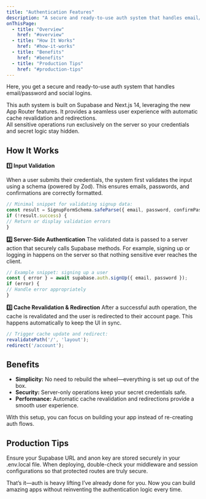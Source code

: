 ```yaml
---
title: "Authentication Features"
description: "A secure and ready-to-use auth system that handles email/password and social logins."
onThisPage:
  - title: "Overview"
    href: "#overview"
  - title: "How It Works"
    href: "#how-it-works"
  - title: "Benefits"
    href: "#benefits"
  - title: "Production Tips"
    href: "#production-tips"
---
```


<div id="overview" />

Here, you get a secure and ready-to-use auth system that handles email/password and social logins.
<div className="flex my-2" />
This auth system is built on Supabase and Next.js 14, leveraging the new App Router features. It provides a seamless user experience with automatic cache revalidation and redirections.
<div className="flex my-4" />
<Info>
    All sensitive operations run exclusively on the server so your credentials and secret logic stay hidden.
</Info>

<br />

## How It Works

<div id="how-it-works" />

<div className="flex my-6" />

**1️⃣ Input Validation**

When a user submits their credentials, the system first validates the input using a schema (powered by Zod). This ensures emails, passwords, and confirmations are correctly formatted.

```jsx
// Minimal snippet for validating signup data:
const result = SignupFormSchema.safeParse({ email, password, confirmPassword });
if (!result.success) {
// Return or display validation errors
}
```

<div className="flex my-10" />

**2️⃣ Server-Side Authentication**
The validated data is passed to a server action that securely calls Supabase methods. For example, signing up or logging in happens on the server so that nothing sensitive ever reaches the client.

```jsx
// Example snippet: signing up a user
const { error } = await supabase.auth.signUp({ email, password });
if (error) {
// Handle error appropriately
}
```

<div className="flex my-10" />

**3️⃣ Cache Revalidation & Redirection**
After a successful auth operation, the cache is revalidated and the user is redirected to their account page. This happens automatically to keep the UI in sync.

```jsx
// Trigger cache update and redirect:
revalidatePath('/', 'layout');
redirect('/account');
```

## Benefits

<div id="benefits" />

- **Simplicity:**
No need to rebuild the wheel—everything is set up out of the box.
- **Security:**
Server-only operations keep your secret credentials safe.
- **Performance:**
Automatic cache revalidation and redirections provide a smooth user experience.

<Tip>
    With this setup, you can focus on building your app instead of re-creating auth flows.
</Tip>

## Production Tips

<div id="production-tips" />

<Caution>
    Ensure your Supabase URL and anon key are stored securely in your .env.local file.
</Caution>

<Warning>
    When deploying, double-check your middleware and session configurations so that protected routes are truly secure.
</Warning>

That’s it—auth is heavy lifting I’ve already done for you. Now you can build amazing apps without reinventing the authentication logic every time.
